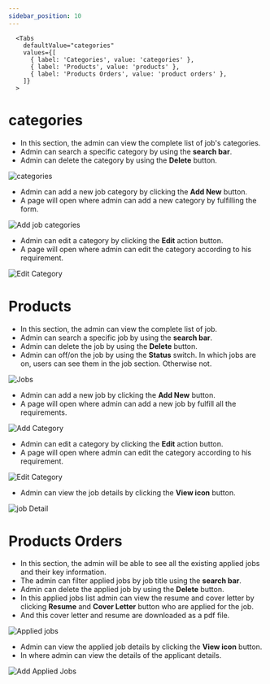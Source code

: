 ```yaml
---
sidebar_position: 10
---
```





      <Tabs
        defaultValue="categories"
        values={[
          { label: 'Categories', value: 'categories' },
          { label: 'Products', value: 'products' },
          { label: 'Products Orders', value: 'product orders' },
        ]}
      >
<TabItem value="categories">


# categories

- In this section, the admin can view the complete list of job's categories.
- Admin can search a specific category by using the **search bar**.
- Admin can delete the category by using the **Delete** button.

![categories](./img/job_cate.png)

- Admin can add a new job category by clicking the **Add New** button.
- A page will open where admin can add a new category by fulfilling the form.

![Add job categories](./img/add_job_cate.png)

- Admin can edit a category by clicking the **Edit** action button.
- A page will open where admin can edit the category according to his requirement.

![Edit Category](./img/edit_job_cate.png)


</TabItem>


<TabItem value="products">


# Products

- In this section, the admin can view the complete list of job.
- Admin can search a specific job by using the **search bar**.
- Admin can delete the job by using the **Delete** button.
- Admin can off/on the job by using the **Status** switch. In which jobs are on, users can see them in the job section. Otherwise not.

![Jobs](./img/Jobs.png)


- Admin can add a new job by clicking the **Add New** button.
- A page will open where admin can add a new job by fulfill all the requirements.

![Add Category](./img/add_job.png)

- Admin can edit a category by clicking the **Edit** action button.
- A page will open where admin can edit the category according to his requirement.

![Edit Category](./img/edit_jobs.png)

- Admin can view the job details by clicking the **View icon** button.

![job Detail](./img/job_details.png)


</TabItem>


<TabItem value="product orders">


# Products Orders

- In this section, the admin will be able to see all the existing applied jobs and their key information.
- The admin can filter applied jobs by job title using the **search bar**.
- Admin can delete the applied job by using the **Delete** button.
- In this applied jobs list admin can view the resume and cover letter by clicking **Resume** and **Cover Letter** button who are applied for the job.
- And this cover letter and resume are downloaded as a pdf file.

![Applied jobs](./img/appliedJobs.png)

- Admin can view the applied job details by clicking the **View icon** button.
- In where admin can view the details of the applicant details.

![Add Applied Jobs](./img/applied_details.png)


</TabItem>



</Tabs>